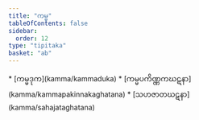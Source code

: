 ```yaml
---
title: "ကမ္မ"
tableOfContents: false
sidebar:
  order: 12
type: "tipitaka"
basket: "ab"
---
```



<DynamicBreadcrumb />



<TableOfContents>
* [ကမ္မဒုက](kamma/kammaduka)
* [ကမ္မပကိဏ္ဏကဃဋနာ](kamma/kammapakinnakaghatana)
* [သဟဇာတဃဋနာ](kamma/sahajataghatana)
</TableOfContents>